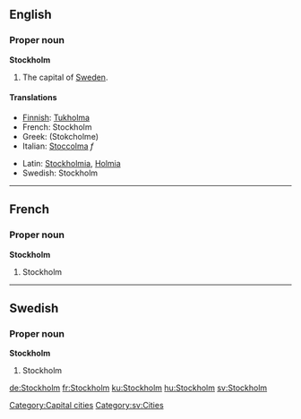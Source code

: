 {{wikipedia}}
==English==

===Proper noun===
'''Stockholm'''
#The capital of [[Sweden]].

====Translations====
{{top}}
*[[Finnish]]: [[Tukholma]]
*French: Stockholm
*Greek: (Stokcholme)
*Italian: [[Stoccolma]] ''f''
{{mid}}
*Latin: [[Stockholmia]], [[Holmia]]
*Swedish: Stockholm
{{bottom}}

[[Category:Capital cities]]

----
==French==

===Proper noun===
'''Stockholm'''
#Stockholm

----
==Swedish==

===Proper noun===
'''Stockholm'''
#Stockholm

[[Category:sv:Cities]]

[[de:Stockholm]]
[[fr:Stockholm]]
[[ku:Stockholm]]
[[hu:Stockholm]]
[[sv:Stockholm]]